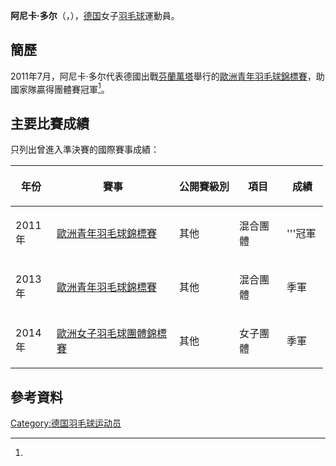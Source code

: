 {{noteTA|G1=Badminton}}
{{Infobox 羽球選手
| playername              = 阿尼卡·多尔<br/>{{lang|de|Anika Dörr}}
| image                   = 
| size                    = 
| caption                 = 
| birth_name              = 
| date_of_birth           = {{birth_date_and_age|1994|6|15}}<ref name="profile">[http://www.badminton.de/Anika-Doerr.1845.0.html Anika Dörr] {{webarchive|url=https://web.archive.org/web/20140512221317/http://www.badminton.de/Anika-Doerr.1845.0.html |date=2014-05-12 }} Deutscher Badminton-Verband {{de}}</ref>
| place_of_birth          = {{GER}}[[达姆施塔特|达姆施塔特]]<ref name="profile"/>
| height                  = 
| weight                  = 
| event                   = 女子單打、女子雙打
| country                 = {{GER}}
| years_active            = 
| handedness              = 
| coach                   = 
| highest_ranking         = 第245位（女單）
| date_of_highest_ranking = 2014年5月8日<ref name="ranking">[http://bwfcontent.tournamentsoftware.com/ranking/player.aspx?id=6871&player=197913 BWF World Ranking - Ranking of Anika DÖRR (82641)]{{en}}</ref>
| current_ranking         = 第245位（女單）<br/>第309位（女雙-[[安妮卡·霍尔巴赫|霍尔巴赫]]）<br/>第884位（混雙-[[比尔吉德·迈克斯|迈克斯]]）
| date_of_current_ranking = 2014年5月8日<ref>[http://bwfcontent.tournamentsoftware.com/ranking/category.aspx?id=6871&category=473 BWF World Ranking - BWF世界排名榜 (5/8/2014) - Women's singles]{{en}}</ref><ref>[http://bwfcontent.tournamentsoftware.com/ranking/category.aspx?id=6871&category=475 BWF World Ranking - BWF世界排名榜 (5/8/2014) - Women's doubles]{{en}}</ref>
| played                  = 20勝–23負（女單）<br/>22勝–17負（女雙）<br/>0勝–2負（混雙）
| titles                  = 
| bwf_profile             = 4EE94F79-4A2D-4DE5-BC36-4095EF898BAF
| bwf_id                  = 82641
| updated                 = 2014年5月10日
}}
{{MedalTableTop}}
{{MedalSport | 女子[[羽毛球|羽毛球]]}}
{{MedalCountry | {{GER}}}}
{{MedalCompetition | [[歐洲男女子羽毛球團體錦標賽|歐洲男女子羽毛球團體錦標賽]]}}
{{MedalBronze| [[2014年歐洲女子羽毛球團體錦標賽|2014年 巴塞爾]] | 女子團體 }}
{{MedalCompetition | [[歐洲青年羽毛球錦標賽|歐洲青年羽毛球錦標賽]]}}
{{MedalGold   | [[2011年歐洲青年羽毛球錦標賽|2011年 萬塔]] | 混合團體 }}
{{MedalBronze | [[2013年歐洲青年羽毛球錦標賽|2013年 安卡拉]] | 混合團體 }}
{{MedalBottom}}
'''阿尼卡·多尔'''（{{lang-de|'''Anika Dörr'''}}，{{bd|1994年|6月15日}}），[[德国|德国]]女子[[羽毛球|羽毛球]]運動員。

==簡歷==
2011年7月，阿尼卡·多尔代表德國出戰[[芬蘭|芬蘭]][[萬塔|萬塔]]舉行的[[2011年歐洲青年羽毛球錦標賽|歐洲青年羽毛球錦標賽]]，助國家隊贏得團體賽冠軍<ref name="profile"/>。

==主要比賽成績==
只列出曾進入準決賽的國際賽事成績：
{| class=wikitable style="text-align:center; font-size:small;" 
!width="50"|年份
!width="180"|賽事
!width="80"|公開賽級別
!width="60"|項目
!width="50"|成績
|-
!rowspan="1"|2011年
|[[2011年歐洲青年羽毛球錦標賽|歐洲青年羽毛球錦標賽]]
|其他
|混合團體
|bgcolor="gold"|'''冠軍
|-
!rowspan="1"|2013年
|[[2013年歐洲青年羽毛球錦標賽|歐洲青年羽毛球錦標賽]]
|其他
|混合團體
|bgcolor="#b8860b"|季軍
|-
!rowspan="1"|2014年
|[[2014年歐洲女子羽毛球團體錦標賽|歐洲女子羽毛球團體錦標賽]]
|其他
|女子團體
|bgcolor="#b8860b"|季軍
|}
{{BWF賽事級別索引}}

==參考資料==
{{Reflist}}

{{DEFAULTSORT:Doerr, Anika}}
[[Category:德国羽毛球运动员|Category:德国羽毛球运动员]]